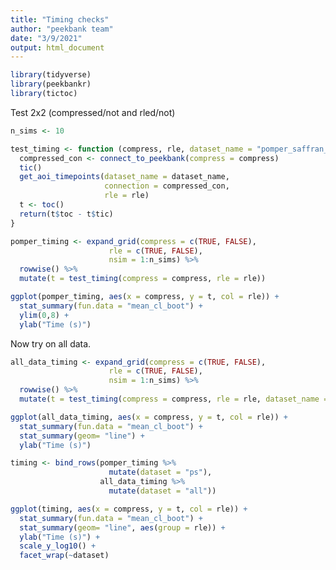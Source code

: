 ```yaml
---
title: "Timing checks"
author: "peekbank team"
date: "3/9/2021"
output: html_document
---
```


```r
library(tidyverse)
library(peekbankr)
library(tictoc)
```


Test 2x2 (compressed/not and rled/not)

```r
n_sims <- 10

test_timing <- function (compress, rle, dataset_name = "pomper_saffran_2016") {
  compressed_con <- connect_to_peekbank(compress = compress)
  tic()
  get_aoi_timepoints(dataset_name = dataset_name, 
                     connection = compressed_con, 
                     rle = rle)
  t <- toc()
  return(t$toc - t$tic)
}

pomper_timing <- expand_grid(compress = c(TRUE, FALSE), 
                      rle = c(TRUE, FALSE), 
                      nsim = 1:n_sims) %>%
  rowwise() %>%
  mutate(t = test_timing(compress = compress, rle = rle))

ggplot(pomper_timing, aes(x = compress, y = t, col = rle)) + 
  stat_summary(fun.data = "mean_cl_boot") + 
  ylim(0,8) + 
  ylab("Time (s)") 
```

Now try on all data. 

```r
all_data_timing <- expand_grid(compress = c(TRUE, FALSE), 
                      rle = c(TRUE, FALSE), 
                      nsim = 1:n_sims) %>%
  rowwise() %>%
  mutate(t = test_timing(compress = compress, rle = rle, dataset_name = NULL))

ggplot(all_data_timing, aes(x = compress, y = t, col = rle)) + 
  stat_summary(fun.data = "mean_cl_boot") + 
  stat_summary(geom= "line") + 
  ylab("Time (s)") 
```
```r
timing <- bind_rows(pomper_timing %>%
                      mutate(dataset = "ps"), 
                    all_data_timing %>%
                      mutate(dataset = "all"))

ggplot(timing, aes(x = compress, y = t, col = rle)) + 
  stat_summary(fun.data = "mean_cl_boot") + 
  stat_summary(geom= "line", aes(group = rle)) + 
  ylab("Time (s)") + 
  scale_y_log10() + 
  facet_wrap(~dataset)
```

